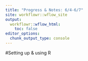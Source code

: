 ```yaml
---
title: "Progress & Notes: 6/4-6/7"
site: workflowr::wflow_site
output:
  workflowr::wflow_html:
    toc: false
editor_options:
  chunk_output_type: console
---
```


#Setting up & using R
